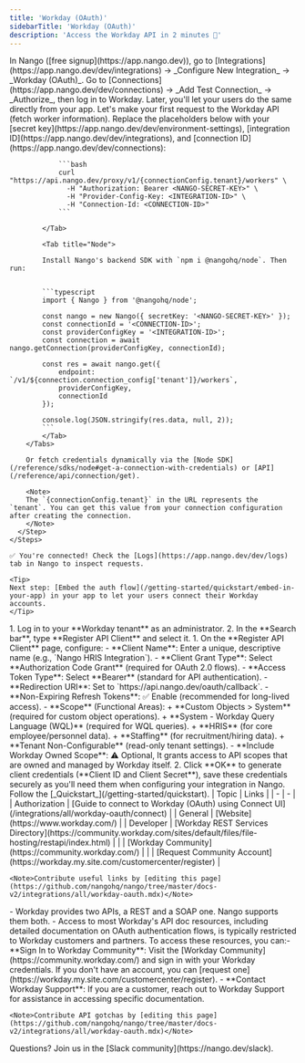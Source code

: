 ```yaml
---
title: 'Workday (OAuth)'
sidebarTitle: 'Workday (OAuth)'
description: 'Access the Workday API in 2 minutes 💨'
---
```


<Tabs>
  <Tab title="🚀 Quickstart">
    <Steps>
      <Step title="Create an integration">
        In Nango ([free signup](https://app.nango.dev)), go to [Integrations](https://app.nango.dev/dev/integrations) -> _Configure New Integration_ -> _Workday (OAuth)_.
      </Step>
      <Step title="Authorize Workday">
        Go to [Connections](https://app.nango.dev/dev/connections) -> _Add Test Connection_ -> _Authorize_, then log in to Workday. Later, you'll let your users do the same directly from your app.
      </Step>
      <Step title="Call the Workday API">
        Let's make your first request to the Workday API (fetch worker information). Replace the placeholders below with your [secret key](https://app.nango.dev/dev/environment-settings), [integration ID](https://app.nango.dev/dev/integrations), and [connection ID](https://app.nango.dev/dev/connections):
        <Tabs>
            <Tab title="cURL">

                ```bash
                curl "https://api.nango.dev/proxy/v1/{connectionConfig.tenant}/workers" \
                  -H "Authorization: Bearer <NANGO-SECRET-KEY>" \
                  -H "Provider-Config-Key: <INTEGRATION-ID>" \
                  -H "Connection-Id: <CONNECTION-ID>"
                ```

            </Tab>

            <Tab title="Node">

            Install Nango's backend SDK with `npm i @nangohq/node`. Then run:


            ```typescript
            import { Nango } from '@nangohq/node';

            const nango = new Nango({ secretKey: '<NANGO-SECRET-KEY>' });
            const connectionId = '<CONNECTION-ID>';
            const providerConfigKey = '<INTEGRATION-ID>';
            const connection = await nango.getConnection(providerConfigKey, connectionId);

            const res = await nango.get({
                endpoint: `/v1/${connection.connection_config['tenant']}/workers`,
                providerConfigKey,
                connectionId
            });

            console.log(JSON.stringify(res.data, null, 2));
            ```
            </Tab>
        </Tabs>

        Or fetch credentials dynamically via the [Node SDK](/reference/sdks/node#get-a-connection-with-credentials) or [API](/reference/api/connection/get).

        <Note>
        The `{connectionConfig.tenant}` in the URL represents the `tenant`. You can get this value from your connection configuration after creating the connection. 
        </Note>
      </Step>
    </Steps>

    ✅ You're connected! Check the [Logs](https://app.nango.dev/dev/logs) tab in Nango to inspect requests.

    <Tip>
    Next step: [Embed the auth flow](/getting-started/quickstart/embed-in-your-app) in your app to let your users connect their Workday accounts.
    </Tip>
  </Tab>
  <Tab title="🧑‍💻 OAuth app setup">
   <Steps>
  <Step title="Access the Workday API Client Registration">
    1. Log in to your **Workday tenant** as an administrator.
    2. In the **Search bar**, type **Register API Client** and select it.
  </Step>
  <Step title="Create OAuth 2.0 credentials">
      1. On the **Register API Client** page, configure:
        - **Client Name**: Enter a unique, descriptive name (e.g., `Nango HRIS Integration`).
        - **Client Grant Type**: Select **Authorization Code Grant** (required for OAuth 2.0 flows).
        - **Access Token Type**: Select **Bearer** (standard for API authentication).
        - **Redirection URI**: Set to `https://api.nango.dev/oauth/callback`.
        - **Non-Expiring Refresh Tokens**: ✅ Enable (recommended for long-lived access).
        - **Scope** (Functional Areas):
          + **Custom Objects > System** (required for custom object operations).
          + **System - Workday Query Language (WQL)** (required for WQL queries).
          + **HRIS** (for core employee/personnel data).
          + **Staffing** (for recruitment/hiring data).
          + **Tenant Non-Configurable** (read-only tenant settings).
        - **Include Workday Owned Scope**: ⚠️ Optional, It grants access to API scopes that are owned and managed by Workday itself.
    2. Click **OK** to generate client credentials (**Client ID and Client Secret**), save these credentials securely as you'll need them when configuring your integration in Nango.
  </Step>
  <Step title="Next">
    Follow the [_Quickstart_](/getting-started/quickstart).
  </Step>
</Steps>
  </Tab>
  <Tab title="🔗 Useful links">
    | Topic | Links |
    | - | - |
    | Authorization | [Guide to connect to Workday (OAuth) using Connect UI](/integrations/all/workday-oauth/connect) |
    | General | [Website](https://www.workday.com/) |
    | Developer | [Workday REST Services Directory](https://community.workday.com/sites/default/files/file-hosting/restapi/index.html) |
    | | [Workday Community](https://community.workday.com/) |
    | | [Request Community Account](https://workday.my.site.com/customercenter/register) |

    <Note>Contribute useful links by [editing this page](https://github.com/nangohq/nango/tree/master/docs-v2/integrations/all/workday-oauth.mdx)</Note>
  </Tab>
  <Tab title="🚨 API gotchas">
    - Workday provides two APIs, a REST and a SOAP one. Nango supports them both.
    - Access to most Workday's API doc resources, including detailed documentation on OAuth authentication flows, is typically restricted to Workday customers and partners. To access these resources, you can:​
    - **Sign In to Workday Community**: Visit the [Workday Community](https://community.workday.com/) and sign in with your Workday credentials. If you don't have an account, you can [request one](https://workday.my.site.com/customercenter/register).
    - **Contact Workday Support**: If you are a customer, reach out to Workday Support for assistance in accessing specific documentation.

    <Note>Contribute API gotchas by [editing this page](https://github.com/nangohq/nango/tree/master/docs-v2/integrations/all/workday-oauth.mdx)</Note>
  </Tab>
</Tabs>

<Info>
    Questions? Join us in the [Slack community](https://nango.dev/slack).
</Info>